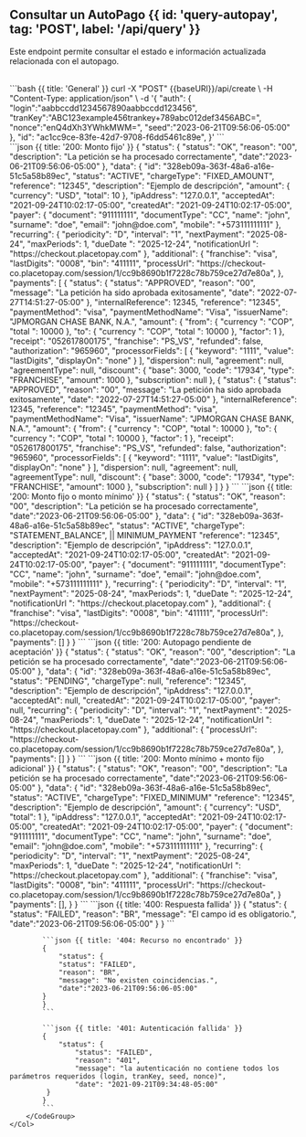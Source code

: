 
## Consultar un AutoPago {{ id: 'query-autopay', tag: 'POST', label: '/api/query' }}
Este endpoint permite consultar el estado e información actualizada relacionada con el autopago.

<Row>
    <Col>
        <ApiReader
            path="/api/query"
            method="POST"
            api={props.refs}
        />
    </Col>
    <Col sticky>
        <br />
        <CodeGroup title="Solicitud" tag="POST" label="/api/create">
            ```bash {{ title: 'General' }}
            curl -X "POST" {{baseURl}}/api/create \
            -H "Content-Type: application/json" \
            -d '{
                "auth": {
                    "login":"aabbccdd1234567890aabbccdd123456",
                    "tranKey":"ABC123example456trankey+789abc012def3456ABC=",
                    "nonce":"enQ4dXh3YWhkMWM=",
                    "seed":"2023-06-21T09:56:06-05:00"
                },
                "id": "ac1cc9ce-83fe-42d7-9708-f6dd5461c89e",
            }'
            ```
        </CodeGroup>
    </Col>
</Row>

<Row>
    <Col>
        <ApiReader
            path="/api/query"
            method="POST"
            type="response"
            api={props.refs}
        />
    </Col>
    <Col sticky>
        <br />
        <CodeGroup title="Respuesta">
            ```json {{ title: '200: Monto fijo' }}
            {
                "status": {
                    "status": "OK",
                    "reason": "00",
                    "description": "La petición se ha procesado correctamente",
                    "date":"2023-06-21T09:56:06-05:00"
               },
               "data": {
                   "id": "328eb09a-363f-48a6-a16e-51c5a58b89ec",
                   "status": "ACTIVE",
                   "chargeType": "FIXED_AMOUNT",
                   "reference": "12345",
                   "description": "Ejemplo de descripción",
                   "amount": {
                     "currency": "USD",
                     "total": 10
                   },
                   "ipAddress": "127.0.0.1",
                   "acceptedAt": "2021-09-24T10:02:17-05:00",
                   "createdAt": "2021-09-24T10:02:17-05:00",
                   "payer": {
                        "document": "911111111",
                        "documentType": "CC",
                        "name": "john",
                        "surname": "doe",
                        "email": "john@doe.com",
                        "mobile": "+573111111111"
                  },
                  "recurring": {
                    "periodicity": "D",
                    "interval": "1",
                    "nextPayment": "2025-08-24",
                    "maxPeriods": 1,
                    "dueDate ": "2025-12-24",
                    "notificationUrl ": "https://checkout.placetopay.com"
                  },
                "additional": {
                    "franchise": "visa",
                    "lastDigits": "0008",
                    "bin": "411111",
                    "processUrl": "https://checkout-co.placetopay.com/session/1/cc9b8690b1f7228c78b759ce27d7e80a",
                },
                 "payments": [
                     {
                         "status": {
                            "status": "APPROVED",
                            "reason": "00",
                            "message": "La petición ha sido aprobada exitosamente",
                            "date": "2022-07-27T14:51:27-05:00"
                        },
                        "internalReference": 12345,
                        "reference": "12345",
                        "paymentMethod": "visa",
                        "paymentMethodName": "Visa",
                        "issuerName": "JPMORGAN CHASE BANK, N.A.",
                        "amount": {
                            "from": {
                                "currency ": "COP",
                                "total ": 10000
                            },
                            "to": {
                                "currency ": "COP",
                                "total ": 10000
                            },
                            "factor": 1
                        },
                        "receipt": "052617800175",
                        "franchise": "PS_VS",
                        "refunded": false,
                        "authorization": "965960",
                        "processorFields": [
                            {
                                "keyword": "1111",
                                "value": "lastDigits",
                                "displayOn": "none"
                            }
                        ],
                        "dispersion": null,
                        "agreement": null,
                        "agreementType": null,
                        "discount": {
                            "base": 3000,
                            "code": "17934",
                            "type": "FRANCHISE",
                            "amount": 1000
                        },
                        "subscription": null
                    },
                    {
                         "status": {
                            "status": "APPROVED",
                            "reason": "00",
                            "message": "La petición ha sido aprobada exitosamente",
                            "date": "2022-07-27T14:51:27-05:00"
                        },
                        "internalReference": 12345,
                        "reference": "12345",
                        "paymentMethod": "visa",
                        "paymentMethodName": "Visa",
                        "issuerName": "JPMORGAN CHASE BANK, N.A.",
                        "amount": {
                            "from": {
                                "currency ": "COP",
                                "total ": 10000
                            },
                            "to": {
                                "currency ": "COP",
                                "total ": 10000
                            },
                            "factor": 1
                        },
                        "receipt": "052617800175",
                        "franchise": "PS_VS",
                        "refunded": false,
                        "authorization": "965960",
                        "processorFields": [
                            {
                                "keyword": "1111",
                                "value": "lastDigits",
                                "displayOn": "none"
                            }
                        ],
                        "dispersion": null,
                        "agreement": null,
                        "agreementType": null,
                        "discount": {
                            "base": 3000,
                            "code": "17934",
                            "type": "FRANCHISE",
                            "amount": 1000
                        },
                        "subscription": null
                    }
                 ]
                }
            }
            ```
            ```json {{ title: '200: Monto fijo o monto mínimo' }}
            {
                "status": {
                    "status": "OK",
                    "reason": "00",
                    "description": "La petición se ha procesado correctamente",
                    "date":"2023-06-21T09:56:06-05:00"
                },
                "data": {
                    "id": "328eb09a-363f-48a6-a16e-51c5a58b89ec",
                    "status": "ACTIVE",
                    "chargeType": "STATEMENT_BALANCE", || MINIMUM_PAYMENT
                    "reference": "12345",
                    "description": "Ejemplo de descripción",
                    "ipAddress": "127.0.0.1",
                    "acceptedAt": "2021-09-24T10:02:17-05:00",
                    "createdAt": "2021-09-24T10:02:17-05:00",
                    "payer": {
                        "document": "911111111",
                        "documentType": "CC",
                        "name": "john",
                        "surname": "doe",
                        "email": "john@doe.com",
                        "mobile": "+573111111111"
                    },
                    "recurring": {
                        "periodicity": "D",
                        "interval": "1",
                        "nextPayment": "2025-08-24",
                        "maxPeriods": 1,
                        "dueDate ": "2025-12-24",
                        "notificationUrl ": "https://checkout.placetopay.com"
                    },
                    "additional": {
                        "franchise": "visa",
                        "lastDigits": "0008",
                        "bin": "411111",
                        "processUrl": "https://checkout-co.placetopay.com/session/1/cc9b8690b1f7228c78b759ce27d7e80a",
                    },
                    "payments": []
                }
            }
            ```
            ```json {{ title: '200: Autopago pendiente de aceptación' }}
            {
                "status": {
                    "status": "OK",
                    "reason": "00",
                    "description": "La petición se ha procesado correctamente",
                    "date":"2023-06-21T09:56:06-05:00"
                },
                "data": {
                "id": "328eb09a-363f-48a6-a16e-51c5a58b89ec",
                "status": "PENDING",
                "chargeType": null,
                "reference": "12345",
                "description": "Ejemplo de descripción",
                "ipAddress": "127.0.0.1",
                "acceptedAt": null,
                "createdAt": "2021-09-24T10:02:17-05:00",
                "payer": null,
                "recurring": {
                "periodicity": "D",
                "interval": "1",
                "nextPayment": "2025-08-24",
                "maxPeriods": 1,
                "dueDate ": "2025-12-24",
                "notificationUrl ": "https://checkout.placetopay.com"
            },
                "additional": {
                "processUrl": "https://checkout-co.placetopay.com/session/1/cc9b8690b1f7228c78b759ce27d7e80a",
            },
                "payments": []
            }
            }
            ```
             ```json {{ title: '200: Monto mínimo + monto fijo adicional' }}
                    {
                        "status": {
                            "status": "OK",
                            "reason": "00",
                            "description": "La petición se ha procesado correctamente",
                            "date":"2023-06-21T09:56:06-05:00"
                        },
                        "data": {
                            "id": "328eb09a-363f-48a6-a16e-51c5a58b89ec",
                            "status": "ACTIVE",
                            "chargeType": "FIXED_MINIMUM"
                            "reference": "12345",
                            "description": "Ejemplo de descripción",
                            "amount": {
                                "currency": "USD",
                                "total": 1
                            },
                            "ipAddress": "127.0.0.1",
                            "acceptedAt": "2021-09-24T10:02:17-05:00",
                            "createdAt": "2021-09-24T10:02:17-05:00",
                            "payer": {
                                "document": "911111111",
                                "documentType": "CC",
                                "name": "john",
                                "surname": "doe",
                                "email": "john@doe.com",
                                "mobile": "+573111111111"
                            },
                            "recurring": {
                                "periodicity": "D",
                                "interval": "1",
                                "nextPayment": "2025-08-24",
                                "maxPeriods": 1,
                                "dueDate ": "2025-12-24",
                                "notificationUrl ": "https://checkout.placetopay.com"
                            },
                            "additional": {
                                "franchise": "visa",
                                "lastDigits": "0008",
                                "bin": "411111",
                                "processUrl": "https://checkout-co.placetopay.com/session/1/cc9b8690b1f7228c78b759ce27d7e80a",
                            }
                            "payments": [],
                        }
                    }
                    ```
            ```json {{ title: '400: Respuesta fallida' }}
            {
                "status": {
                    "status": "FAILED",
                    "reason": "BR",
                    "message": "El campo id es obligatorio.",
                    "date":"2023-06-21T09:56:06-05:00"
                }
            }
            ```

            ```json {{ title: '404: Recurso no encontrado' }}
            {
                "status": {
                "status": "FAILED",
                "reason": "BR",
                "message": "No existen coincidencias.",
                "date":"2023-06-21T09:56:06-05:00"
            }
            }
            ```

            ```json {{ title: '401: Autenticación fallida' }}
            {
                "status": {
                    "status": "FAILED",
                    "reason": "401",
                    "message": "la autenticación no contiene todos los parámetros requeridos (login, tranKey, seed, nonce)",
                    "date": "2021-09-21T09:34:48-05:00"
             }
            }
            ```
        </CodeGroup>
    </Col>
</Row>

